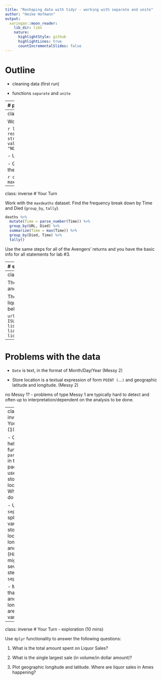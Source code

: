 ```yaml
---
title: "Reshaping data with tidyr - working with separate and unite"
author: "Heike Hofmann"
output:
  xaringan::moon_reader:
    lib_dir: libs
    nature:
      highlightStyle: github
      highlightLines: true
      countIncrementalSlides: false
---
```

# Outline

- cleaning data (first run)

- functions `separate` and `unite`


---
# parse_number 

the tidyverse package `readr` contains function `parse_number`

```r
library(readr)
x <- c("3.14", "5.2%", "$10", "5,321.00")
x
parse_number(x)
```
---
class: inverse
# Your Turn

Work on the previously created data frame `deaths` (Avengers).

```r
library(tidyverse)
av <- read.csv("https://raw.githubusercontent.com/fivethirtyeight/data/master/avengers/avengers.csv", stringsAsFactors = FALSE)
deaths <- av %>% 
  pivot_longer(starts_with("Death"), 
               names_to="Time", values_to = "Died") %>%
  select(URL, Name.Alias, Time, Died) %>%
  filter(Died %in% c("YES", "NO"))
```

- Use `parse_number` to extract from the variable `Time` a number. Inspect the result.

- Group by Avenger (use URL) and `Died`. Find the maximum of `Time`. Call the result `maxdeaths`. Interpret the resulting data set.

```r
deaths %>% 
  mutate(Time = parse_number(Time)) %>%
  group_by(URL, Died) %>% 
  summarize(Time = max(Time)) %>% 
  head(10)
```
---
class: inverse
# Your Turn

Work with the `maxdeaths` dataset. Find the frequency break down by Time and Died (`group_by`, `tally`).

```r
deaths %>% 
  mutate(Time = parse_number(Time)) %>%
  group_by(URL, Died) %>% 
  summarize(Time = max(Time)) %>% 
  group_by(Died, Time) %>%
  tally()
```
Use the same steps for all of the Avengers' returns and you have the basic info for all statements for lab #3.

---
# separate

Messy (2): Multiple variables are stored in one column

```r
library(tidyverse)
df <- data.frame(x = c(NA, "a.b", "a.d", "b.c"))
df
df %>% separate(x, into = c("A", "B"))
```

---
class: inverse
# Your Turn (5 min)


The Iowa Data Portal is a wealth of information on and about the State of Iowa. 

The website 
[Liquor Sales](https://data.iowa.gov/Sales-Distribution/Iowa-Liquor-Sales/m3tr-qhgy) provides data on every liquor sale in a licensed store in Iowa. The code below reads (part of) the data into an R session.

```
url <- "https://github.com/ds202-at-ISU/materials/blob/master/03_tidyverse/data/ames-liquor.rds?raw=TRUE"
download.file(url, "ames-liquor.rds", mode="wb")
ames <- readRDS("ames-liquor.rds")
```


---

# Problems with the data

- `Date` is text, in the format of Month/Day/Year (Messy 2)

- Store location is a textual expression of form `POINT (`...`)` and geographic latitude and longitude. (Messy 2)


no Messy 1? - problems of type Messy 1 are typically hard to detect and often up to interpretation/dependent on the analysis to be done.

---
class: inverse
# Your Turn (10 min)


- Check the help for the function `parse_number` in the `readr` package and use it on the store location. What result do you get?

- Use `separate` to split the variable for store location into longitude and latitude.
 (Hint - you might need several steps of `separate`)

- Make sure that latitude and longitude are numeric variables. 

---
class: inverse
# Your Turn - exploration (10 mins)

Use `dplyr` functionality to answer the following questions:

  1. What is the total amount spent on Liquor Sales?

  2. What is the single largest sale (in volume/in dollar amount)?

  4. Plot geographic longitude and latitude. Where are liquor sales in Ames happening? 


